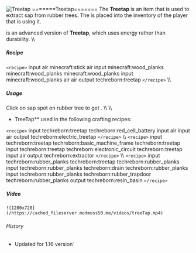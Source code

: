 ![Treetap](/mods/techreborn/treetap.png)
=======Treetap======= The **Treetap** is an item that is used to
extract sap from rubber trees. The
<Mcitem id="techreborn:sap"/> is placed into the
inventory of the player that is using it.

<Mcitem id="techreborn:electric_treetap"/> is an
advanced version of **Treetap**, which uses energy rather than
durability. \\\\

##### Recipe

`<recipe>` input air minecraft:stick air input
minecraft:wood_planks minecraft:wood_planks minecraft:wood_planks input
minecraft:wood_planks air air output techreborn:treetap
`</recipe>` \\\\

##### Usage

Click on sap spot on rubber tree to get
<Mcitem id="techreborn:sap"/>. \\\\ \\\\

- TreeTap** used in the following crafting recipes:

`<recipe>` input techreborn:treetap techreborn:red_cell_battery
input air input air output techreborn:electric_treetap
`</recipe>` \\\\ `<recipe>` input techreborn:treetap
techreborn:basic_machine_frame techreborn:treetap input
techreborn:treetap techreborn:electronic_circuit techreborn:treetap
input air output techreborn:extractor `</recipe>` \\\\
`<recipe>` input techreborn:rubber_planks techreborn:treetap
techreborn:rubber_planks input techreborn:rubber_planks techreborn:drain
techreborn:rubber_planks input techreborn:rubber_planks
techreborn:rubber_trapdoor techreborn:rubber_planks output
techreborn:resin_basin `</recipe>`

##### Video

```
![1280x720](/https://cached_fileserver.modmuss50.me/videos/treeTap.mp4)
```
###### History

* Updated for 1.16 version`
